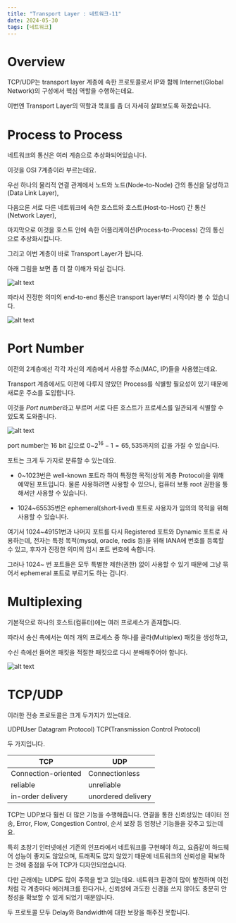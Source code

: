 ```yaml
---
title: "Transport Layer : 네트워크-11"
date: 2024-05-30
tags: [네트워크]
---
```


# Overview

TCP/UDP는 transport layer 계층에 속한 프로토콜로서 IP와 함께 Internet(Global Network)의 구성에서 핵심 역할을 수행하는데요.

이번엔 Transport Layer의 역할과 목표를 좀 더 자세히 살펴보도록 하겠습니다.

# Process to Process

네트워크의 통신은 여러 계층으로 추상화되어있습니다.

이것을 OSI 7계층이라 부르는데요.

우선 하나의 물리적 연결 관계에서 노드와 노드(Node-to-Node) 간의 통신을 달성하고(Data Link Layer),

다음으론 서로 다른 네트워크에 속한 호스트와 호스트(Host-to-Host) 간 통신(Network Layer),

마지막으로 이것을 호스트 안에 속한 어플리케이션(Process-to-Process) 간의 통신으로 추상화시킵니다.

그리고 이번 계층이 바로 Transport Layer가 됩니다.

아래 그림을 보면 좀 더 잘 이해가 되실 겁니다.

![alt text](/blog/transport_objective/image.png)

따라서 진정한 의미의 end-to-end 통신은 transport layer부터 시작이라 볼 수 있습니다.

![alt text](/blog/transport_objective/image-1.png)

# Port Number

이전의 2계층에선 각각 자신의 계층에서 사용할 주소(MAC, IP)들을 사용했는데요.

Transport 계층에서도 이전에 다루지 않았던 Process를 식별할 필요성이 있기 때문에 새로운 주소를 도입합니다.

이것을 *Port number*라고 부르며 서로 다른 호스트가 프로세스를 일관되게 식별할 수 있도록 도와줍니다.

![alt text](/blog/transport_objective/image-2.png)

port number는 16 bit 값으로 $0$~$2^16-1=65,535$까지의 값을 가질 수 있습니다.

포트는 크게 두 가지로 분류할 수 있는데요.

- 0~1023번은 well-known 포트라 하여 특정한 목적(상위 계층 Protocol)을 위해 예약된 포트입니다. 물론 사용하려면 사용할 수 있으나, 컴퓨터 보통 root 권한을 통해서만 사용할 수 있습니다.

- 1024~65535번은 ephemeral(short-lived) 포트로 사용자가 임의의 목적을 위해 사용할 수 있습니다. 

여기서 1024~49151번과 나머지 포트를 다시 Registered 포트와 Dynamic 포트로 사용하는데, 전자는 특정 목적(mysql, oracle, redis 등)을 위해 IANA에 번호를 등록할 수 있고, 후자가 진정한 의미의 임시 포트 번호에 속합니다.

그러나 1024~ 번 포트들은 모두 특별한 제한(권한) 없이 사용할 수 있기 때문에 그냥 묶어서 ephemeral 포트로 부르기도 하는 겁니다.

# Multiplexing

기본적으로 하나의 호스트(컴퓨터)에는 여러 프로세스가 존재합니다.

따라서 송신 측에서는 여러 개의 프로세스 중 하나를 골라(Multiplex) 패킷을 생성하고,

수신 측에선 들어온 패킷을 적절한 패킷으로 다시 분배해주어야 합니다.

![alt text](/blog/transport_objective/image-3.png)

# TCP/UDP

이러한 전송 프로토콜은 크게 두가지가 있는데요.

UDP(User Datagram Protocol)
TCP(Transmission Control Protocol)

두 가지입니다.

| TCP | UDP |
| --- | --- |
| Connection-oriented | Connectionless |
| reliable | unreliable |
| in-order delivery | unordered delivery |

TCP는 UDP보다 훨씬 더 많은 기능을 수행해줍니다.
연결을 통한 신뢰성있는 데이터 전송, Error, Flow, Congestion Control, 순서 보장 등 엄청난 기능들을 갖추고 있는데요.

특히 초창기 인터넷에선 기존의 인프라에서 네트워크를 구현해야 하고, 요즘같이 하드웨어 성능이 좋지도 않았으며, 트래픽도 많지 않았기 때문에 네트워크의 신뢰성을 확보하는 것에 중점을 두어 TCP가 디자인되었습니다.

다만 근래에는 UDP도 많이 주목을 받고 있는데요.
네트워크 환경이 많이 발전하며 이전처럼 각 계층마다 에러체크를 한다거나, 신뢰성에 과도한 신경을 쓰지 않아도 충분히 안정성을 확보할 수 있게 되었기 때문입니다.

두 프로토콜 모두 Delay와 Bandwidth에 대한 보장을 해주진 못합니다.